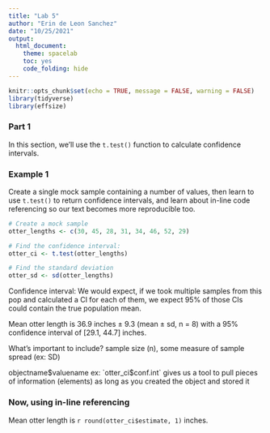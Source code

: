 ```yaml
---
title: "Lab 5"
author: "Erin de Leon Sanchez"
date: "10/25/2021"
output: 
  html_document: 
    theme: spacelab
    toc: yes
    code_folding: hide
---
```


```r
knitr::opts_chunk$set(echo = TRUE, message = FALSE, warning = FALSE)
library(tidyverse)
library(effsize)
```

### Part 1 

In this section, we'll use the `t.test()` function to calculate confidence intervals.

### Example 1

Create a single mock sample containing a number of values, then learn to use `t.test()` to return confidence intervals, and learn about in-line code referencing so our text becomes more reproducible too.

```r
# Create a mock sample
otter_lengths <- c(30, 45, 28, 31, 34, 46, 52, 29)

# Find the confidence interval:
otter_ci <- t.test(otter_lengths)

# Find the standard deviation
otter_sd <- sd(otter_lengths)
```
Confidence interval: We would expect, if we took multiple samples from this pop and calculated a CI for each of them, we expect 95% of those CIs could contain the true population mean. 

Mean otter length is 36.9 inches $\pm$ 9.3 (mean $\pm$ sd, n = 8) with a 95% confidence interval of [29.1, 44.7] inches. 

What's important to include? sample size (n), some measure of sample spread (ex: SD)

objectname$valuename 
ex: `otter_ci$conf.int`
gives us a tool to pull pieces of information (elements) as long as you created the object and stored it

### Now, using in-line referencing

Mean otter length is `r round(otter_ci$estimate, 1)` inches.


